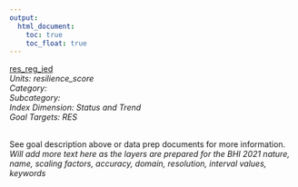 ```yaml
---
output:
  html_document:
    toc: true
    toc_float: true
---
```


[res_reg_ied](https://github.com/OHI-Baltic/bhi-prep/blob/master/layers/res_reg_ied_bhi2015.csv)\
*Units: resilience_score*\
*Category:*\
*Subcategory:*\
*Index Dimension: Status and Trend*\
*Goal Targets: RES*\
<br>

See goal description above or data prep documents for more information.\
*Will add more text here as the layers are prepared for the BHI 2021*
*nature, name, scaling factors, accuracy, domain, resolution, interval values, keywords*



<br>

